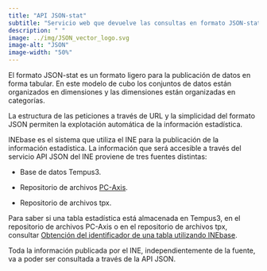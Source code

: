 ```yaml
---
title: "API JSON-stat"
subtitle: "Servicio web que devuelve las consultas en formato JSON-stat"
description: " "
image: ../img/JSON_vector_logo.svg
image-alt: "JSON"
image-width: "50%"
---
```


El formato JSON-stat es un formato ligero para la publicación de datos en forma tabular. En este modelo de cubo los conjuntos de datos están organizados en dimensiones y las dimensiones están organizadas en categorías. 

La estructura de las peticiones a través de URL y la simplicidad del formato JSON permiten la explotación automática de la información estadística.

INEbase es el sistema que utiliza el INE para la publicación de la información estadística. La información que será accesible a través del servicio API JSON del INE proviene de tres fuentes distintas:

-   Base de datos Tempus3.

-   Repositorio de archivos [PC-Axis](https://www.ine.es/ss/Satellite?L=es_ES&c=Page&cid=1254735116596&p=1254735116596&pagename=ProductosYServicios%2FPYSLayout).

-   Repositorio de archivos tpx.

Para saber si una tabla estadística está almacenada en Tempus3, en el repositorio de archivos PC-Axis o en el repositorio de archivos tpx, consultar [Obtención del identificador de una tabla utilizando INEbase](codigos_identificadores.html#obtenci%C3%B3n-del-identificador-de-una-tabla-utilizando-inebase).

Toda la información publicada por el INE, independientemente de la fuente, va a poder ser consultada a través de la API JSON.
